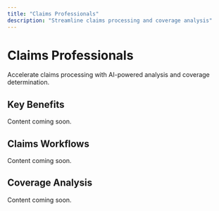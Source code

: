 ```yaml
---
title: "Claims Professionals"
description: "Streamline claims processing and coverage analysis"
---
```


# Claims Professionals

Accelerate claims processing with AI-powered analysis and coverage determination.

## Key Benefits

Content coming soon.

## Claims Workflows

Content coming soon.

## Coverage Analysis

Content coming soon.